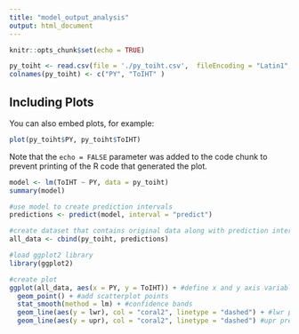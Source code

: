 ```yaml
---
title: "model_output_analysis"
output: html_document
---
```


```r
knitr::opts_chunk$set(echo = TRUE)
```

```r
py_toiht <- read.csv(file = './py_toiht.csv',  fileEncoding = "Latin1", check.names = F)
colnames(py_toiht) <- c("PY", "ToIHT" )
```

## Including Plots

You can also embed plots, for example:

```r
plot(py_toiht$PY, py_toiht$ToIHT)
```

Note that the `echo = FALSE` parameter was added to the code chunk to prevent printing of the R code that generated the plot.
```r
model <- lm(ToIHT ~ PY, data = py_toiht)
summary(model)

#use model to create prediction intervals
predictions <- predict(model, interval = "predict")

#create dataset that contains original data along with prediction intervals
all_data <- cbind(py_toiht, predictions)

#load ggplot2 library
library(ggplot2)

#create plot
ggplot(all_data, aes(x = PY, y = ToIHT)) + #define x and y axis variables
  geom_point() + #add scatterplot points
  stat_smooth(method = lm) + #confidence bands
  geom_line(aes(y = lwr), col = "coral2", linetype = "dashed") + #lwr pred interval
  geom_line(aes(y = upr), col = "coral2", linetype = "dashed") #upr pred interval

```